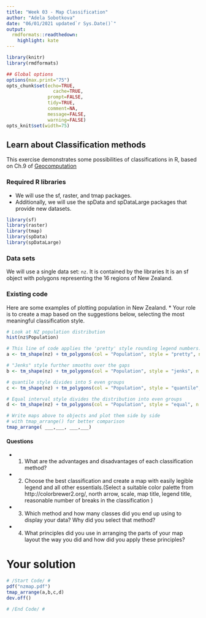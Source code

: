 ```yaml
---
title: "Week 03 - Map Classification"
author: "Adela Sobotkova"
date: "06/01/2021 updated`r Sys.Date()`"
output:
  rmdformats::readthedown:
    highlight: kate
---
```


```r
library(knitr)
library(rmdformats)

## Global options
options(max.print="75")
opts_chunk$set(echo=TRUE,
	             cache=TRUE,
               prompt=FALSE,
               tidy=TRUE,
               comment=NA,
               message=FALSE,
               warning=FALSE)
opts_knit$set(width=75)
```

##  Learn about Classification methods

This exercise demonstrates some possibilities of classifications in R, based on Ch.9 of [Geocomputation](https://geocompr.robinlovelace.net/adv-map.html)

### Required R libraries

* We will use the sf, raster, and tmap packages.
* Additionally, we will use the spData and spDataLarge packages that provide new datasets.

```r
library(sf)
library(raster)
library(tmap)
library(spData)
library(spDataLarge)
```


### Data sets 

We will use a single data set:  `nz`. It is contained by the libraries
It is an sf object with polygons representing the 16 regions of New Zealand.

### Existing code

Here are some examples of plotting population in  New Zealand. * Your role is to create a map based on the suggestions below, selecting the most meaningful classification style.

```r
# Look at NZ population distribution
hist(nz$Population)
```


```r
# This line of code applies the 'pretty' style rounding legend numbers. Try different numbers of classes.
a <- tm_shape(nz) + tm_polygons(col = "Population", style = "pretty", n = 4)

# "Jenks" style further smooths over the gaps
b <- tm_shape(nz) + tm_polygons(col = "Population", style = "jenks", n = 5)

# quantile style divides into 5 even groups
c <- tm_shape(nz) + tm_polygons(col = "Population", style = "quantile", n=5)

# Equal interval style divides the distribution into even groups
d <- tm_shape(nz) + tm_polygons(col = "Population", style = "equal", n = 5)

# Write maps above to objects and plot them side by side 
# with tmap_arrange() for better comparison
tmap_arrange( ___,___, ___,___)
```


#### Questions

* 1. What are the advantages and disadvantages of each classification method?
* 2. Choose the best classification and create a map with easily legible legend and all other essentials.(Select a suitable color palette from http://colorbrewer2.org/, north arrow, scale, map title, legend title, reasonable number of breaks in the classification )
* 3. Which method and how many classes did you end up using to display your data? Why did you select that method?
* 4. What principles did you use in arranging the parts of your map layout the way you did and how did you apply these principles?

# Your solution

```r
# /Start Code/ #
pdf("nzmap.pdf")
tmap_arrange(a,b,c,d)
dev.off()

# /End Code/ #
```

